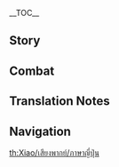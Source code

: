 {{CharacterTabs}}
{{LanguageTabs}}
{{Stub|1={{Meta/VO|tl=1|Japanese}}}}
__TOC__
==Story==
{{VO/Story
|character           = Xiao
|language            = ja
|name                = 魈
|vo_01_01_title      = 初めまして…
|vo_01_01_subtitle   = Hello
|vo_01_01_file       = VO_{language}{character} Hello.ogg
|vo_01_01_tx         = 王難、賊難、火難、水難、羅刹難、茶枳尼鬼難、毒薬難の際は我が名を呼びたまえ。<br />「三眼五顕仙人」&mdash;&mdash;「魈」、召喚に応じ参上。
|vo_01_01_rm         = Ounan, zokunan, kanan, suinan, rasetsunan, dakinikinan, dokuyakunan no sai wa wagana wo yobitamae.<br />"Sangan Goken Sennin" {{lmdash}} "Shou", shoukan ni ouji sanjou.
|vo_01_01_tl         = 

<!-- Chats -->
|vo_02_01_title      = 世間話・暇
|vo_02_01_subtitle   = Chat: Idleness
|vo_02_01_file       = VO_{language}{character} Chat - Idleness.ogg
|vo_02_01_tx         = こんな風に暇を弄ぶことになるとは…笑えるな。
|vo_02_01_rm         = Konna fuu ni hima wo moteasobu koto ni naru to wa... waraeru na.
|vo_02_01_tl         = I find it funny how you end up toying with your spare time like this.

|vo_02_02_title      = 世間話・彷徨う魂
|vo_02_02_subtitle   = Chat: Wandering Spirits
|vo_02_02_file       = VO_{language}{character} Chat - Wandering Spirits.ogg
|vo_02_02_tx         = 荒野に彷徨う魂、我を傷つけられると思うな。
|vo_02_02_rm         = Kouya ni samayou tamashii, ware wo kizutsukerareru to omou na.
|vo_02_02_tl         = 

|vo_02_03_title      = 世間話・侵食
|vo_02_03_subtitle   = Chat: Corruption
|vo_02_03_file       = VO_{language}{character} Chat - Corruption.ogg
|vo_02_03_tx         = グルルルッ&mdash;&mdash;！フン、嫌なことを思い出してしまった。
|vo_02_03_rm         = Gurururu'{{lmdash}}! Fun, iya-na koto wo omoidashite shimatta.
|vo_02_03_tl         = 
|vo_02_03_actualtx   = っん！フン、嫌なことを思い出してしまった。
|vo_02_03_actualrm   = 'N! Fun, iya-na koto wo omoidashite shimatta.
|vo_02_03_actualtl   = 

<!-- Weather -->
|vo_03_01_title      = 雨の日…
|vo_03_01_subtitle   = When It Rains
|vo_03_01_file       = VO_{language}{character} When It Rains.ogg
|vo_03_01_tx         = 魔物は雨だからって休んだりしない。行くぞ。
|vo_03_01_rm         = Mamono wa ame dakara tte yasundari shinai. Iku zo.
|vo_03_01_tl         = Demons don't rest just 'cause it's raining. Let's go.

|vo_03_02_title      = 雨上がり…
|vo_03_02_subtitle   = After the Rain
|vo_03_02_file       = VO_{language}{character} After the Rain.ogg
|vo_03_02_tx         = 晴れた？…我は天気など気にしないぞ。
|vo_03_02_rm         = Hareta? ...Ware wa tenki nado ki ni shinai zo.
|vo_03_02_tl         = It's clear? ...I never cared about the weather.

|vo_03_03_title      = 雷の日…
|vo_03_03_subtitle   = When Thunder Strikes
|vo_03_03_file       = VO_{language}{character} When Thunder Strikes.ogg
|vo_03_03_tx         = 雷を恐れる凡人は結構いる…我には理解できない。珍しくもなんともないことじゃないか。
|vo_03_03_rm         = Kaminari wo osoreru bonjin wa kekkou iru... Ware ni wa rikai dekinai. Mezurashiku mo nanto mo nai koto ja nai ka.
|vo_03_03_tl         = 

|vo_03_04_title      = 雪の日…
|vo_03_04_subtitle   = When It Snows
|vo_03_04_file       = VO_{language}{character} When It Snows.ogg
|vo_03_04_tx         = 雪が積もったら、それを握って食えるな…
|vo_03_04_rm         = Yuki ga tsumottara, sore wo nigitte kueru na...
|vo_03_04_tl         = If snow is piled up, you can hold it and eat it.

<!-- Greetings -->
|vo_04_01_title      = おはよう…
|vo_04_01_subtitle   = Good Morning
|vo_04_01_file       = VO_{language}{character} Good Morning.ogg
|vo_04_01_tx         = そろそろ出発するぞ。
|vo_04_01_rm         = Soro-soro shuppatsu suru zo.
|vo_04_01_tl         = 

|vo_04_02_title      = こんにちは…
|vo_04_02_subtitle   = Good Afternoon
|vo_04_02_file       = VO_{language}{character} Good Afternoon.ogg
|vo_04_02_tx         = 昼餉か…望舒旅館に戻るぞ。
|vo_04_02_rm         = Hiruge ka... Boujo Ryokan ni modoru zo.
|vo_04_02_tl         = 

|vo_04_03_title      = こんばんは…
|vo_04_03_subtitle   = Good Evening
|vo_04_03_file       = VO_{language}{character} Good Evening.ogg
|vo_04_03_tx         = 夜とは…不吉なものが最も活発になる時間だ。出かけないほうがいいぞ。
|vo_04_03_rm         = Yoru to wa... Fukitsu-na mono ga motto mo kappatsu ni naru jikan da. Dekakenai hou ga ii zo.
|vo_04_03_tl         = 

|vo_04_04_title      = おやすみ…
|vo_04_04_subtitle   = Good Night
|vo_04_04_file       = VO_{language}{character} Good Night.ogg
|vo_04_04_tx         = 行ってくるといい、我はここでお前を待っている。
|vo_04_04_rm         = Itte kuru to ii, ware wa koko de omae wo matte iru.
|vo_04_04_tl         = 

<!-- About Xiao -->
|vo_05_01_title      = {name}自身について・人間ではない
|vo_05_01_subtitle   = About {character}: Inhuman
|vo_05_01_file       = VO_{language}{character} About {character} - Inhuman.ogg
|vo_05_01_tx         = 我は人間ではない、人間の感情はあまり理解できない。
|vo_05_01_rm         = Ware wa ningen de wa nai, ningen no kanjou wa amari rikai dekinai.
|vo_05_01_tl         = 

|vo_05_02_title      = {name}自身について・璃月
|vo_05_02_subtitle   = About {character}: Liyue
|vo_05_02_file       = VO_{language}{character} About {character} - Liyue.ogg
|vo_05_02_tx         = 近頃の璃月の変化はあまりにも早い…まぁいい、慣れるつもりもないからな。
|vo_05_02_rm         = Chikagoro no Riiywe no henka wa amari ni mo hayai... Maa ii, nareru tsumori mo nai kara na.
|vo_05_02_tl         = 

<!-- About Us -->
|vo_06_01_title      = 警告について…
|vo_06_01_subtitle   = About Us: Warnings
|vo_06_01_file       = VO_{language}{character} About Us - Warnings.ogg
|vo_06_01_tx         = いつか、お前まで闇に墜ちる時が来たら、その時は我が&mdash;&mdash;
|vo_06_01_rm         = Itsu ka, omae made yami ni ochiru toki ga kitara, sono toki wa ware ga{{lmdash}}
|vo_06_01_tl         = 

|vo_06_02_title      = 信頼について…
|vo_06_02_subtitle   = About Us: Trust
|vo_06_02_friendship = 6
|vo_06_02_file       = VO_{language}{character} About Us - Trust.ogg
|vo_06_02_tx         = 穢されるな、その時我は手加減しないぞ。<br />…無論、「お前」なら、揺るぎはしないだろうが。
|vo_06_02_rm         = Kegasareru na, sono toki ware wa tekagen shinai zo.<br />...Muron, "omae" nara, yurugi wa shinai darou ga.
|vo_06_02_tl         = 

|vo_06_03_title      = 眠たさについて…
|vo_06_03_subtitle   = About Us: Drowsiness
|vo_06_03_friendship = 6
|vo_06_03_file       = VO_{language}{character} About Us - Drowsiness.ogg
|vo_06_03_tx         = っ！？誰だ！…ん？我が立ったまま寝てたと？仙人を愚弄するか！
|vo_06_03_rm         = '!? Dare da! ...N? Ware ga tatta mama nete ta to? Sennin wo gurou suru ka!
|vo_06_03_tl         = 

|vo_06_04_title      = 海灯祭について…
|vo_06_04_subtitle   = About Us: Lantern Rite
|vo_06_04_friendship = 6
|vo_06_04_file       = VO_{language}{character} About Us - Lantern Rite.ogg
|vo_06_04_tx         = 海灯祭？また凡人が光るゴミを海に流す時期か…なぜこうも稚拙なのか。<br />ただ、お前が退屈しているというのなら、付き合ってやらんこともないぞ。
|vo_06_04_rm         = Kaitousai? Mata bonjin ga hikaru gomi wo umi ni nagasu jiki ka... Naze kou mo chisetsu na no ka.<br />Tada, omae ga taikutsu shite iru to iu no nara, tsukiatte yaran koto mo nai zo.
|vo_06_04_tl         = 

<!-- Miscellany I -->
|vo_07_01_title      = 「神の⽬」について・欲望
|vo_07_01_subtitle   = About the [[Vision]]: Desires
|vo_07_01_friendship = 3
|vo_07_01_file       = VO_{language}{character} About the Vision - Desires.ogg
|vo_07_01_tx         = 「神の目」、欲望？ふんっ、凡人の基準で仙人を測るな。我に欲望などない。
|vo_07_01_rm         = "Kami no Me", yokubou? Fun', bonjin no kijun de sennin wo hakaru na. Ware ni yokubou nado nai.
|vo_07_01_tl         = 

|vo_07_02_title      = 「神の⽬」について・理由
|vo_07_02_subtitle   = About the [[Vision]]: Reasons
|vo_07_02_friendship = 5
|vo_07_02_file       = VO_{language}{character} About the Vision - Reasons.ogg
|vo_07_02_tx         = 隠すつもりはないが、欲望を他人に教えるべきではない。<br />人間も願い事を他人に教えたら叶わなくなるという習わしがあるじゃないか…ん？全然違う？
|vo_07_02_rm         = Kakusu tsumori wa nai ga, yokubou wo tanin ni oshieru beki de wa nai.<br />Ningen mo negaigoto wo tanin ni oshietara kanawanaku naru to iu narawashi ga aru ja nai ka... N? Zenzen chigau?
|vo_07_02_tl         = 

|vo_07_03_title      = シェアしたいこと…
|vo_07_03_subtitle   = Something to Share
|vo_07_03_file       = VO_{language}{character} Something to Share.ogg
|vo_07_03_tx         = …殺戮は我の専門分野だ。お前が殺せない時、我を呼ぶといい。
|vo_07_03_rm         = ...Satsuriku wa ware no senmon bun'ya da. Omae ga korosenai toki, ware wo yobu to ii.
|vo_07_03_tl         = 

|vo_07_04_title      = 興味のあること…
|vo_07_04_subtitle   = Interesting Things
|vo_07_04_file       = VO_{language}{character} Interesting Things.ogg
|vo_07_04_tx         = 荻花洲、かつて一度荒れ果てた地だ。<br />それは数年前…いや、数百年前のことだがな。
|vo_07_04_rm         = Tekika-shuu, katsute ichido arehateta chi da.<br />Sore wa suunenmae... Iya, suuhyakunenmae no koto da ga na.
|vo_07_04_tl         = 

<!-- About Others -->
|vo_08_01_title      = 鍾離について…
|vo_08_01_subtitle   = About [[Zhongli]]
|vo_08_01_friendship = 4
|vo_08_01_file       = VO_{language}{character} About Zhongli.ogg
|vo_08_01_tx         = うむ…質問だが、鍾離様は普段何を…ん？鳥の散歩？花見？骨董鑑賞？<br />そんなことして、一体どんな深意が…
|vo_08_01_rm         = Umu... Shitsumon da ga, Shouri-sama wa fudan nani wo... N? Tori no sanpo? Hanami? Kottou kanshou?<br />Sonna koto shite, ittai donna shin'i ga...
|vo_08_01_tl         = 

|vo_08_02_title      = 北⽃について…
|vo_08_02_subtitle   = About [[Beidou]]
|vo_08_02_friendship = 4
|vo_08_02_file       = VO_{language}{character} About Beidou.ogg
|vo_08_02_tx         = 北斗か？彼女とは特に交流はないが、冥海の巨獣の件は事実だろう。「海山」を倒したその実力は認めている。
|vo_08_02_rm         = Hokuto ka? Kanojo to wa toku ni kouryuu wa nai ga, meikai no kyojuu no ken wa jijitsu darou. "Kaizan" wo taoshita sono jitsuryoku wa mitomete iru.
|vo_08_02_tl         = 

|vo_08_03_title      = ⽩朮について…
|vo_08_03_subtitle   = About [[Baizhu]]
|vo_08_03_friendship = 4
|vo_08_03_file       = VO_{language}{character} About Baizhu.ogg
|vo_08_03_tx         = …痛みを和らげる薬を白朮に頼んで作ってもらうと？ははっ…気持ちはありがたいが、凡人の薬は仙人には効かんのだ。
|vo_08_03_rm         = ...Itami wo yawarageru kusuri wo Byakujutsu ni tanonde tsukutte morau to? Haha'... Kimochi wa arigatai ga, bonjin no kusuri wa sennin ni wa kikan no da.
|vo_08_03_tl         = 

|vo_08_04_title      = 胡桃について…
|vo_08_04_subtitle   = About [[Hu Tao]]
|vo_08_04_friendship = 4
|vo_08_04_file       = VO_{language}{character} About Hu Tao.ogg
|vo_08_04_tx         = 胡桃？あやつは困るほど元気だな。幸い、彼女は面白いから、つまらない人間になる心配はなさそうだが。
|vo_08_04_rm         = Fuutao? Ayatsu wa komaru hodo genki da na. Saiwai, kanojo wa omoshiroi kara, tsumaranai ningen ni naru shinpai wa nasasou da ga.
|vo_08_04_tl         = 

|vo_08_05_title      = ウェンティについて…
|vo_08_05_subtitle   = About [[Venti]]
|vo_08_05_friendship = 4
|vo_08_05_file       = VO_{language}{character} About Venti.ogg
|vo_08_05_tx         = ウェンティ…？なるほど、ウェンティと言うのだな。彼の奏でる曲は…いや、なんでもない。
|vo_08_05_rm         = Wenti...? Naruhodo, Wenti to iu no da na. Kare no kanaderu kyoku wa... Iya, nan de mo nai.
|vo_08_05_tl         = 

|vo_08_06_title      = ⽢⾬について…
|vo_08_06_subtitle   = About [[Ganyu]]
|vo_08_06_friendship = 4
|vo_08_06_file       = VO_{language}{character} About Ganyu.ogg
|vo_08_06_tx         = 甘雨は仙獣でも凡人でもない、仙と人間の世界を渡り歩き、己が責務を頼りに自我を保っている、それ故迷うのも当然だ。…我？殺戮と生きることしか知らない夜叉が瑞獣を導けと？…馬鹿げた話だな。
|vo_08_06_rm         = Kan'u wa senjuu demo bonjin demo nai, sen to ningen no sekai wo watariaruki, onore ga sekimu wo tayori ni jiga wo tamotte iru, sore yue mayou no mo touzen da. ...Ware? Satsuriku to ikiru koto shika shiranai yasha ga zuijuu wo michibike to? ...Bakageta hanashi da na.
|vo_08_06_tl         = 

|vo_08_07_title      = 申鶴について…
|vo_08_07_subtitle   = About [[Shenhe]]
|vo_08_07_friendship = 4
|vo_08_07_quest      = The Crane Returns on the Wind
|vo_08_07_file       = VO_{language}{character} About Shenhe.ogg
|vo_08_07_tx         = 申鶴はかなりお前を信頼しているようだな。それもそのはず。何せお前のようにお人よしで温かい者はそういない。
|vo_08_07_rm         = Shinkaku wa kanari omae wo shinrai shite iru you da na. Sore mo sono hazu. Nanise omae no you ni ohitoyoshi de atatakai mono wa sou inai.
|vo_08_07_tl         = 

|vo_08_08_title      = 夜蘭について…
|vo_08_08_subtitle   = About [[Yelan]]
|vo_08_08_friendship = 4
|vo_08_08_file       = VO_{language}{character} About Yelan.ogg
|vo_08_08_tx         = 千岩軍が層岩巨淵に残した痕跡を、そいつは一人で調査したと聞いた。単独で真相を追い求めるとは、腕の立つ人物なのだろう。
|vo_08_08_rm         = Sengangun ga Sougan-kyoen ni nokoshita konseki wo, soitsu wa hitori de chousa shita to kiita. Tandoku de shinsou wo oimotomeru to wa, ude no tatsu jinbutsu na no darou.
|vo_08_08_tl         = 

<!-- More About Xiao -->
|vo_09_01_title      = {name}を知る・1
|vo_09_01_subtitle   = More About {character}: I
|vo_09_01_file       = VO_{language}{character} More About {character} - 01.ogg
|vo_09_01_tx         = お前のことは我が守る。<br />が…我に近づくな。我の邪魔はするな。でないと、後悔するぞ。
|vo_09_01_rm         = Omae no koto wa ware ga mamoru.<br />Ga... Ware ni chikadzuku na. Ware no jama wa suru na. De nai to, koukai suru zo.
|vo_09_01_tl         = 

|vo_09_02_title      = {name}を知る・2
|vo_09_02_subtitle   = More About {character}: II
|vo_09_02_friendship = 3
|vo_09_02_file       = VO_{language}{character} More About {character} - 02.ogg
|vo_09_02_tx         = この千年もの間、我は幾万の魂を狩ってきた。面倒事に巻き込まれたくないなら、我から離れろ。我を「道具」のように扱うがよい。
|vo_09_02_rm         = Kono sennen mo no aida, ware wa ikuman no tamashii wo katte kita. Mendougoto ni makikomaretakunai nara, ware kara hanarero. Ware wo "dougu" no you ni atsukau ga yoi.
|vo_09_02_tl         = 

|vo_09_03_title      = {name}を知る・3
|vo_09_03_subtitle   = More About {character}: III
|vo_09_03_friendship = 4
|vo_09_03_file       = VO_{language}{character} More About {character} - 03.ogg
|vo_09_03_tx         = 「それら」の声は…よく我の耳元で聞こえる。咆哮、号泣…殺せと叫んでいる…<br />…これは我の選択、そして報いだ。お前とは関係ない。
|vo_09_03_rm         = "Sorera" no koe wa... Yoku ware no mimimoto de kikoeru. Houkou, goukyuu... Korose to sakende iru...<br />...Kore wa ware no sentaku, soshite mukui da. Omae to wa kankei nai.
|vo_09_03_tl         = 

|vo_09_04_title      = {name}を知る・4
|vo_09_04_subtitle   = More About {character}: IV
|vo_09_04_friendship = 5
|vo_09_04_file       = VO_{language}{character} More About {character} - 04.ogg
|vo_09_04_tx         = モラクス…？その名について、どれほど知っている？<br />彼は我に「魈」という名を与え、我を長い苦しみから解放した方だ。<br />彼に不敬なことをしたら、たとえお前でも許さない。
|vo_09_04_rm         = Morakusu...? Sono na ni tsuite, dore hodo shitte iru?<br />Kare wa ware ni "Shou" to iu na wo atae, ware wo nagai kurushimi kara kaihou shita kata da.<br />Kare ni fukei-na koto wo shitara, tatoe omae de mo yurusanai.
|vo_09_04_tl         = 

|vo_09_05_title      = {name}を知る・5
|vo_09_05_subtitle   = More About {character}: V
|vo_09_05_friendship = 6
|vo_09_05_file       = VO_{language}{character} More About {character} - 05.ogg
|vo_09_05_tx         = もう遅い。我らの繋がりは過密になりすぎた。お前が諦めたくとも、もう間に合わない。ん？考えたことがない？<br />…はぁ、「靖妖儺舞」、我の戦いは止まらん。<br />だが、お前のことはもっと知りたいと思っている。
|vo_09_05_rm         = Mou osoi. Warera no tsunagari wa kamitsu ni narisugita. Omae ga akirametaku to mo, mou ma ni awanai. N? Kangaeta koto ga nai?<br />...Haa, "Seiyou Nabu", ware no tatakai wa tomaran.<br />Da ga, omae no koto wa motto shiritai to omotte iru.
|vo_09_05_tl         = 

<!-- Miscellany II -->
|vo_10_01_title      = {name}の趣味…
|vo_10_01_subtitle   = {character}'s Hobbies
|vo_10_01_file       = VO_{language}{character} Hobbies.ogg
|vo_10_01_tx         = 我に趣味を聞いてくるとは、なかなかの度胸だ。<br />戦ってみるといい。お前の体は、我の攻撃に耐えられるかな？
|vo_10_01_rm         = Ware ni shumi wo kiite kuru to wa, nakanaka no dokyou da.<br />Tatakatte miru to ii. Omae no karada wa, ware no kougeki ni taerareru ka na?
|vo_10_01_tl         = 

|vo_10_02_title      = {name}の悩み…
|vo_10_02_subtitle   = {character}'s Troubles
|vo_10_02_file       = VO_{language}{character} Troubles.ogg
|vo_10_02_tx         = 悩み？フン、その質問は仙人にとって何の意味もないぞ。千年も存在する悩みなどない。
|vo_10_02_rm         = Nayami? Fun, sono shitsumon wa sennin ni totte nan no imi mo nai zo. Sennen mo sonzai suru nayami nado nai.
|vo_10_02_tl         = 

|vo_10_03_title      = 好きな⻝べ物・杏仁⾖腐
|vo_10_03_subtitle   = Favorite Food: Almond Tofu
|vo_10_03_file       = VO_{language}{character} Favorite Food - Almond Tofu.ogg
|vo_10_03_tx         = 人間の食べ物に興味はない。料理の過程が複雑で、待つ時間が長いからだ。しかし、杏仁豆腐だけ、食えなくもない。
|vo_10_03_rm         = Ningen no tabemono ni kyoumi wa nai. Ryouri no katei ga fukuzatsu de, matsu jikan ga nagai kara da. Shikashi, Annin Doufu dake, kuenaku mo nai.
|vo_10_03_tl         = 

|vo_10_04_title      = 好きな⻝べ物・思い出
|vo_10_04_subtitle   = Favorite Food: Memories
|vo_10_04_file       = VO_{language}{character} Favorite Food - Memories.ogg
|vo_10_04_tx         = 杏仁豆腐の味は、かつての「夢」とよく似ている。
|vo_10_04_rm         = Annin Doufu no aji wa, katsute no "yume" to yoku nite iru.
|vo_10_04_tl         = 

|vo_10_05_title      = 嫌いな⻝べ物…
|vo_10_05_subtitle   = Least Favorite Food
|vo_10_05_file       = VO_{language}{character} Least Favorite Food.ogg
|vo_10_05_tx         = 小麦粉の生地に肉を入れてほしいと？…それから、一緒に食べると？ふんっ、面倒だ。今の人間はますます常識に欠けるのだな。
|vo_10_05_rm         = Komugiko no kiji ni niku wo irete hoshii to? ...Sore kara, issho ni taberu to? Fun', mendou da. Ima no ningen wa masumasu joushiki ni kakeru no da na.
|vo_10_05_tl         = 

<!-- Receiving a Gift -->
|vo_11_01_title      = 贈り物を受け取る·1
|vo_11_01_subtitle   = Receiving a Gift: I
|vo_11_01_file       = VO_{language}{character} Receiving a Gift - 01.ogg
|vo_11_01_tx         = うむ、悪くない…ん？なぜ我をじっと見ている。
|vo_11_01_rm         = Umu, warukunai... N? Naze ware wo jitto miteiru.
|vo_11_01_tl         = 

|vo_11_02_title      = 贈り物を受け取る·2
|vo_11_02_subtitle   = Receiving a Gift: II
|vo_11_02_file       = VO_{language}{character} Receiving a Gift - 02.ogg
|vo_11_02_tx         = もう充分だ。
|vo_11_02_rm         = Mou juubun da.
|vo_11_02_tl         = 

|vo_11_03_title      = 贈り物を受け取る·3
|vo_11_03_subtitle   = Receiving a Gift: III
|vo_11_03_file       = VO_{language}{character} Receiving a Gift - 03.ogg
|vo_11_03_tx         = 次は別のものを作るといい。
|vo_11_03_rm         = Tsugi wa betsu no mono wo tsukuru to ii.
|vo_11_03_tl         = 

<!-- Birthday -->
|vo_12_01_title      = 誕⽣⽇…
|vo_12_01_subtitle   = Birthday
|vo_12_01_file       = VO_{language}{character} Birthday.ogg
|vo_12_01_tx         = 誕生日…人間の記念日などくだらない。…コホン、待ってろ。アオギリの葉で蝶を作ってやる。<br />ああ、やる。これは仙法だから魔除けにも期待できるぞ。
|vo_12_01_rm         = Tanjoubi... Ningen no kinenbi nado kudaranai. ...Kohon, mattero. Aogiri no ha de chou wo tsukutte yaru.<br />Aa, yaru. Kore wa senpou dakara mayoke ni mo kitai dekiru zo.
|vo_12_01_tl         = 

<!-- Feelings About Ascension -->
|vo_13_01_title      = 突破した感想・起
|vo_13_01_subtitle   = Feelings About Ascension: Intro
|vo_13_01_ascension  = 1
|vo_13_01_file       = VO_{language}{character} Feelings About Ascension - 01.ogg
|vo_13_01_tx         = この程度、驚くほどではない。
|vo_13_01_rm         = Kono teido, odoroku hodo de wa nai.
|vo_13_01_tl         = 

|vo_13_02_title      = 突破した感想・承
|vo_13_02_subtitle   = Feelings About Ascension: Building Up
|vo_13_02_ascension  = 2
|vo_13_02_file       = VO_{language}{character} Feelings About Ascension - 02.ogg
|vo_13_02_tx         = 新たな力？この力も、殺すことにしか使えない。
|vo_13_02_rm         = Arata-na chikara? Kono chikara mo, korosu koto ni shika tsukaenai.
|vo_13_02_tl         = 

|vo_13_03_title      = 突破した感想・転
|vo_13_03_subtitle   = Feelings About Ascension: Climax
|vo_13_03_ascension  = 4
|vo_13_03_file       = VO_{language}{character} Feelings About Ascension - 03.ogg
|vo_13_03_tx         = 力の果ては自滅だ。答えろ、なぜそこまで執着するのか…
|vo_13_03_rm         = Chikara no hate wa jimetsu da. Kotaero, naze soko made shuuchaku suru no ka...
|vo_13_03_tl         = 

|vo_13_04_title      = 突破した感想・結
|vo_13_04_subtitle   = Feelings About Ascension: Conclusion
|vo_13_04_ascension  = 6
|vo_13_04_file       = VO_{language}{character} Feelings About Ascension - 04.ogg
|vo_13_04_tx         = 我の槍纓は、無数の魂を屠ってきた。我自身も、闇に飲まれてしまった。<br />&mdash;&mdash;お前はそんな我を怖がらずに、我を…「仲間」だと思っている。<br />…お前は我を救いたいのか？…理解できぬ生き物だな。
|vo_13_04_rm         = Ware no souei wa, musuu no tamashii wo hofutte kita. Ware jishin mo, yami ni nomarete shimatta.<br />{{lmdash}}Omae wa sonna ware wo kowagarazu ni, ware wo... "Nakama" da to omotte iru.<br />...Omae wa ware wo sukuitai no ka? ...Rikai dekinu ikimono da na.
|vo_13_04_tl         = 
}}

==Combat==
{{Combat VO
|character           = Xiao
|language            = ja

<!-- Elemental Skill -->

|skill_1_tx          = フン。
|skill_1_rm          = Fun.
|skill_1_tl          = 

|skill_2_tx          = くだらない。
|skill_2_rm          = Kudaranai.
|skill_2_tl          = Worthless.

|skill_3_tx          = 無駄だ。
|skill_3_rm          = Muda da.
|skill_3_tl          = Futile.

<!-- Elemental Skill / Plunging Attack -->

|plunge_1_tx         = ここだ！
|plunge_1_rm         = Koko da!
|plunge_1_tl         = Here!

|plunge_2_tx         = 無能。
|plunge_2_rm         = Munou.
|plunge_2_tl         = Powerless.

|plunge_3_file       = Elemental Skill 2 05
|plunge_3_rm         = 
|plunge_3_tl         = 
|plunge_3_actual_tx  = 
|plunge_3_actual_rm  = 
|plunge_3_actual_tl  = 

<!-- Elemental Burst -->

|burst_1_tx          = 消えろ。
|burst_1_rm          = Kiero.
|burst_1_tl          = Disappear. / Out of my sight.

|burst_2_tx          = 靖妖儺舞。
|burst_2_rm          = Seiyou nabu.

|burst_2_tl          = Tranquil Dance of Evil Conquering.
|burst_3_tx          = 喚くがいい。
|burst_3_rm          = Wameku ga ii.
|burst_3_tl          = Scream all you want.

<!-- Sprint Start -->

|sprint-s_1_file     = Sprint Start 03
|sprint-s_1_tx       = 行くぞ。
|sprint-s_1_rm       = Yukuzo.
|sprint-s_1_tl       = Let's go.

|sprint-s_2_file     = Sprint Start 01,Sprint Start 02

<!-- Sprint End -->

<!-- Deploying Wind Glider -->

|glider_1_file       = Deploying Wind Glider 03
|glider_1_tx         = 風は…
|glider_1_rm         = Kaze wa...
|glider_1_tl         = The wind...

|glider_2_file       = Deploying Wind Glider 01,Deploying Wind Glider 02

<!-- Disengaging Wind Glider -->

<!-- Opening Treasure Chest -->

|chest_1_tx          = 役に立つならそれでいい。
|chest_1_rm          = Yaku ni tatsu nara sore de ii.
|chest_1_tl          = 

|chest_2_tx          = これらの使い道は…まあいい。
|chest_2_rm          = Korera no tsukai michi wa... maa ii.
|chest_2_tl          = 

|chest_3_tx          = ふむ…悪くない品だ。
|chest_3_rm          = Fumu... Warukunai shina da.
|chest_3_tl          = 

<!-- Low HP -->

|low-hp_1_tx         = 黙れ。
|low-hp_1_rm         = Damare.
|low-hp_1_tl         = Silence.

|low-hp_2_file       = Low HP 03
|low-hp_2_tx         = 愚か者め。
|low-hp_2_rm         = Oroka monome.
|low-hp_2_tl         = Fool.

|low-hp_3_file       = Low HP 04
|low-hp_3_tx         = よかろう。
|low-hp_3_rm         = Yokarou.
|low-hp_3_tl         = Very well.

<!-- Ally at Low HP -->
|ally-low-hp_1_tx    = …弱い。
|ally-low-hp_1_tl    = ...Weak.
|ally-low-hp_1_rm    = ...Yowai.
|ally-low-hp_2_tx    = 死にたくないなら、後ろへ下がれ。
|ally-low-hp_2_tl    = If you don't want to die, get back.
|ally-low-hp_2_rm    = Shinitaku nai nara, ushiroe sagare.

<!-- Fallen -->

|fallen_1_tx         = これは…報いなのか。
|fallen_1_rm         = Kore wa... mukui na no ka.
|fallen_1_tl         = Is this... retribution.

|fallen_2_tx         = この日…ついぞ訪れたか。
|fallen_2_rm         = Kono hi... tsuizo otozureta ka.
|fallen_2_tl         = This day... has finally come.

|fallen_3_tx         = ありえない…
|fallen_3_rm         = Arienai...
|fallen_3_tl         = Impossible...

<!-- Light Hit Taken -->

|hit-l_1_file        = Light Hit Taken 02
|hit-l_1_tx          = 貴様の分際で。
|hit-l_1_rm          = Kisama no bunzai de.
|hit-l_1_tl          = Know your place.  <ref group="TN •">"Kisama" is a very impolite way of addressing someone, often used to express contempt. "Bunzai" roughly means position, usually when referring to someone below you. Roughly "You're not even in a position to be bothering me."</ref>

|hit-l_2_file        = Light Hit Taken 03
|hit-l_2_tx          = 愚かな。
|hit-l_2_rm          = Orokana.
|hit-l_2_tl          = Foolish.

|hit-l_3_file        = Light Hit Taken 04
|hit-l_3_tx          = 触るな。
|hit-l_3_rm          = Sawaru na.
|hit-l_3_tl          = Don't touch me.

|hit-l_4_file        = Light Hit Taken 01,Light Hit Taken 05,Light Hit Taken 06

<!-- Heavy Hit Taken -->

|hit-h_1_file        = Heavy Hit Taken 02
|hit-h_1_tx          = 邪魔するな。
|hit-h_1_rm          = Jama suru na.
|hit-h_1_tl          = Get out of my way.

|hit-h_2_file        = Heavy Hit Taken 05
|hit-h_2_tx          = 戯言を。
|hit-h_2_rm          = Zaregoto wo.
|hit-h_2_tl          = Nonsense.

|hit-h_3_file        = Heavy Hit Taken 06
|hit-h_3_tx          = おのれ……
|hit-h_3_rm          = Onore......
|hit-h_3_tl          = You... <ref group="TN •">An impolite way of addressing someone. Often used in archaic contexts.</ref>

|hit-h_4_file        = Heavy Hit Taken 01,Heavy Hit Taken 03,Heavy Hit Taken 04

<!-- Joining Party -->

|join_1_tx           = 召喚に応じ参上する。
|join_1_rm           = Shoukan ni ouji sanjou suru.
|join_1_tl           = I come by your summon.

|join_2_tx           = 諸悪よ、散れ。
|join_2_rm           = Shoaku yo, chire.
|join_2_tl           = Evils, disperse.

|join_3_tx           = 降魔は我がすべき務めだ。
|join_3_rm           = Kouma wa waga subeki tsutome da.
|join_3_tl           = Conquering demons is a duty I must fulfill.

<!-- Character Idles -->

<!-- Light Attack -->
|atk-l_1_file        = Light Attack 01,Light Attack 02,Light Attack 03,Light Attack 04,Light Attack 05,Light Attack 06,Light Attack 07
<!-- Mid Attack -->
|atk-m_1_file        = Mid Attack 01,Mid Attack 02,Mid Attack 03
<!-- Heavy Attack -->
|atk-h_1_file        = Heavy Attack 01,Heavy Attack 02,Heavy Attack 03
<!-- Climbing -->
|climb_1_file        = Climbing 01,Climbing 02,Climbing 03,Climbing 04,Climbing 05
<!-- Climbing Breath -->
|climb-b_1_file      = Climbing Breath 01,Climbing Breath 02,Climbing Breath 03
<!-- Jumping -->
|jump_1_file         = Jumping 01,Jumping 02,Jumping 03,Jumping 04,Jumping 05
}}

==Translation Notes==
{{Reflist|group=TN •}}

==Navigation==
{{Character Navbox|type=playable|link type=vo-ja}}

[[th:Xiao/เสียงพากย์/ภาษาญี่ปุ่น]]